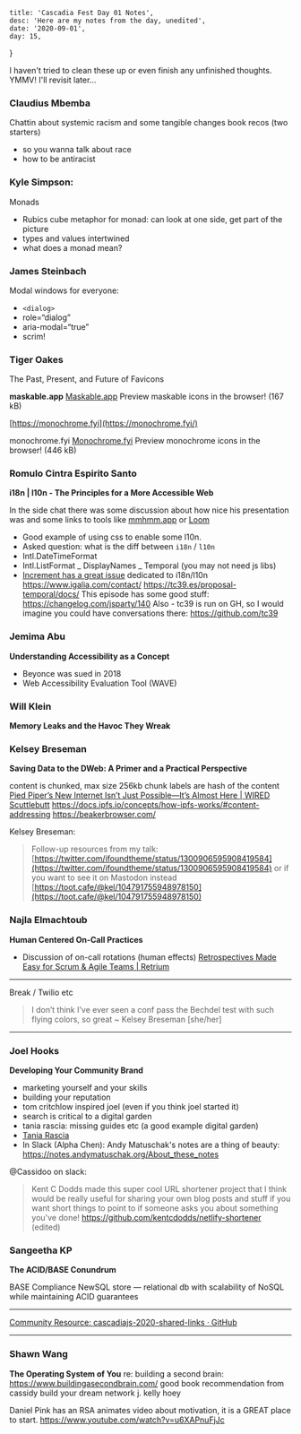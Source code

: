     title: 'Cascadia Fest Day 01 Notes',
    desc: 'Here are my notes from the day, unedited',
    date: '2020-09-01',
    day: 15,
}


I haven't tried to clean these up or even finish any unfinished thoughts. YMMV!
I'll revisit later...

### Claudius Mbemba

Chattin about systemic racism and some tangible changes book recos (two
starters)

-   so you wanna talk about race
-   how to be antiracist

### Kyle Simpson:

Monads

-   Rubics cube metaphor for monad: can look at one side, get part of the
    picture
-   types and values intertwined
-   what does a monad mean?

### James Steinbach

Modal windows for everyone:

-   `<dialog>`
-   role=“dialog”
-   aria-modal=“true”
-   scrim!

### Tiger Oakes

The Past, Present, and Future of Favicons

**maskable.app** [Maskable.app](https://maskable.app/) Preview maskable icons in
the browser! (167 kB)

[https://monochrome.fyi](https://monochrome.fyi/)

monochrome.fyi [Monochrome.fyi](https://monochrome.fyi/) Preview monochrome
icons in the browser! (446 kB)

### Romulo Cintra Espirito Santo

**i18n | l10n - The Principles for a More Accessible Web**

In the side chat there was some discussion about how nice his presentation was
and some links to tools like [mmhmm.app](https://www.mmhmm.app/) or
[Loom](http://loom.com/)

-   Good example of using css to enable some l10n.
-   Asked question: what is the diff between `i18n` / `l10n`
-   Intl.DateTimeFormat
-   Intl.ListFormat _ DisplayNames _ Temporal (you may not need js libs)
-   [Increment has a great issue](https://increment.com/internationalization/)
    dedicated to i18n/l10n  
    https://www.igalia.com/contact/ https://tc39.es/proposal-temporal/docs/ This
    episode has some good stuff: https://changelog.com/jsparty/140 Also - tc39
    is run on GH, so I would imagine you could have conversations there:
    https://github.com/tc39

### Jemima Abu

**Understanding Accessibility as a Concept**

-   Beyonce was sued in 2018
-   Web Accessibility Evaluation Tool (WAVE)

### Will Klein

**Memory Leaks and the Havoc They Wreak**

### Kelsey Breseman

**Saving Data to the DWeb: A Primer and a Practical Perspective** 

content is chunked, max size 256kb chunk labels are hash of the content
[Pied Piper’s New Internet Isn’t Just Possible—It’s Almost Here | WIRED](https://www.wired.com/2017/06/pied-pipers-new-internet-isnt-just-possible-almost/)
[Scuttlebutt](https://scuttlebutt.nz/%0A)
https://docs.ipfs.io/concepts/how-ipfs-works/#content-addressing
https://beakerbrowser.com/

Kelsey Breseman:
> Follow-up resources from my talk:
> [https://twitter.com/ifoundtheme/status/1300906595908419584](https://twitter.com/ifoundtheme/status/1300906595908419584)
> or if you want to see it on Mastodon instead
> [https://toot.cafe/@kel/104791755948978150](https://toot.cafe/@kel/104791755948978150)

### Najla Elmachtoub

**Human Centered On-Call Practices**

-   Discussion of on-call rotations (human effects)
    [Retrospectives Made Easy for Scrum & Agile Teams | Retrium](https://www.retrium.com)

---

Break / Twilio etc 

> I don’t think I’ve ever seen a conf pass the Bechdel test with such flying
> colors, so great ~ Kelsey Breseman [she/her]

---

### Joel Hooks

**Developing Your Community Brand**

-   marketing yourself and your skills
-   building your reputation
-   tom critchlow inspired joel (even if you think joel started it)
-   search is critical to a digital garden
-   tania rascia: missing guides etc (a good example digital garden)
-   [Tania Rascia](https://www.taniarascia.com/%0A)
-   In Slack (Alpha Chen): Andy Matuschak's notes are a thing of beauty:
    https://notes.andymatuschak.org/About_these_notes

@Cassidoo on slack:

> Kent C Dodds made this super cool URL shortener project that I think would be
> really useful for sharing your own blog posts and stuff if you want short
> things to point to if someone asks you about something you've done!
> https://github.com/kentcdodds/netlify-shortener (edited)

### Sangeetha KP

**The ACID/BASE Conundrum**

BASE Compliance NewSQL store — relational db with scalability of NoSQL while
maintaining ACID guarantees

---

[Community Resource: cascadiajs-2020-shared-links · GitHub](https://gist.github.com/JessicaG/c0beee4ac6d9e5e153ef40767dd558f8)

---

### Shawn Wang

**The Operating System of You** re: building a second brain:
https://www.buildingasecondbrain.com/ good book recommendation from cassidy
build your dream network j. kelly hoey

Daniel Pink has an RSA animates video about motivation, it is a GREAT place to
start. https://www.youtube.com/watch?v=u6XAPnuFjJc
